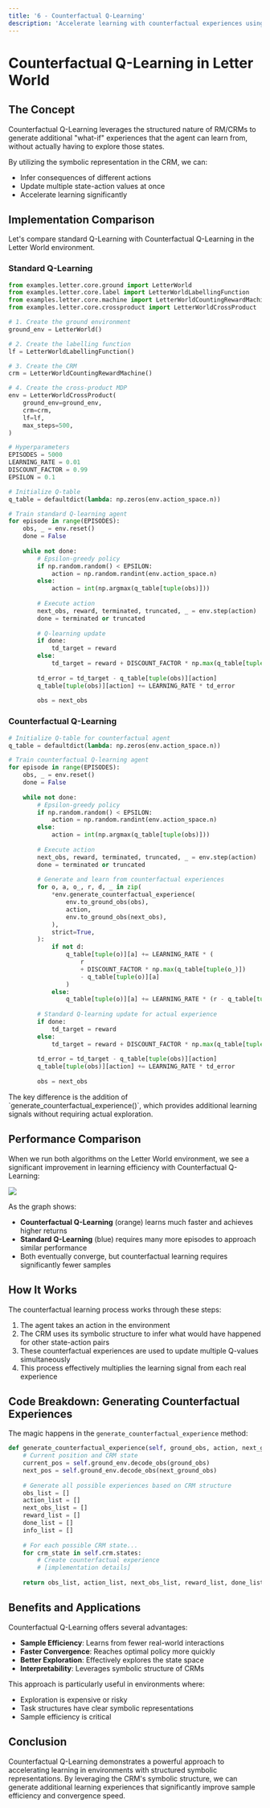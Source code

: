 ```yaml
---
title: '6 - Counterfactual Q-Learning'
description: 'Accelerate learning with counterfactual experiences using RM/CRMs'
---
```



# Counterfactual Q-Learning in Letter World
## The Concept

Counterfactual Q-Learning leverages the structured nature of RM/CRMs to generate additional "what-if" experiences that the agent can learn from, without actually having to explore those states.

By utilizing the symbolic representation in the CRM, we can:
- Infer consequences of different actions
- Update multiple state-action values at once
- Accelerate learning significantly

## Implementation Comparison

Let's compare standard Q-Learning with Counterfactual Q-Learning in the Letter World environment.

### Standard Q-Learning

```python
from examples.letter.core.ground import LetterWorld
from examples.letter.core.label import LetterWorldLabellingFunction
from examples.letter.core.machine import LetterWorldCountingRewardMachine
from examples.letter.core.crossproduct import LetterWorldCrossProduct

# 1. Create the ground environment
ground_env = LetterWorld()

# 2. Create the labelling function
lf = LetterWorldLabellingFunction()

# 3. Create the CRM
crm = LetterWorldCountingRewardMachine()

# 4. Create the cross-product MDP
env = LetterWorldCrossProduct(
    ground_env=ground_env,
    crm=crm,
    lf=lf,
    max_steps=500,
)

# Hyperparameters
EPISODES = 5000
LEARNING_RATE = 0.01
DISCOUNT_FACTOR = 0.99
EPSILON = 0.1

# Initialize Q-table
q_table = defaultdict(lambda: np.zeros(env.action_space.n))

# Train standard Q-learning agent
for episode in range(EPISODES):
    obs, _ = env.reset()
    done = False
    
    while not done:
        # Epsilon-greedy policy
        if np.random.random() < EPSILON:
            action = np.random.randint(env.action_space.n)
        else:
            action = int(np.argmax(q_table[tuple(obs)]))
            
        # Execute action
        next_obs, reward, terminated, truncated, _ = env.step(action)
        done = terminated or truncated
        
        # Q-learning update
        if done:
            td_target = reward
        else:
            td_target = reward + DISCOUNT_FACTOR * np.max(q_table[tuple(next_obs)])
            
        td_error = td_target - q_table[tuple(obs)][action]
        q_table[tuple(obs)][action] += LEARNING_RATE * td_error
        
        obs = next_obs
```

### Counterfactual Q-Learning 

```python
# Initialize Q-table for counterfactual agent
q_table = defaultdict(lambda: np.zeros(env.action_space.n))

# Train counterfactual Q-learning agent
for episode in range(EPISODES):
    obs, _ = env.reset()
    done = False
    
    while not done:
        # Epsilon-greedy policy
        if np.random.random() < EPSILON:
            action = np.random.randint(env.action_space.n)
        else:
            action = int(np.argmax(q_table[tuple(obs)]))
            
        # Execute action
        next_obs, reward, terminated, truncated, _ = env.step(action)
        done = terminated or truncated
        
        # Generate and learn from counterfactual experiences
        for o, a, o_, r, d, _ in zip(
            *env.generate_counterfactual_experience(
                env.to_ground_obs(obs),
                action,
                env.to_ground_obs(next_obs),
            ),
            strict=True,
        ):
            if not d:
                q_table[tuple(o)][a] += LEARNING_RATE * (
                    r
                    + DISCOUNT_FACTOR * np.max(q_table[tuple(o_)])
                    - q_table[tuple(o)][a]
                )
            else:
                q_table[tuple(o)][a] += LEARNING_RATE * (r - q_table[tuple(o)][a])
        
        # Standard Q-learning update for actual experience
        if done:
            td_target = reward
        else:
            td_target = reward + DISCOUNT_FACTOR * np.max(q_table[tuple(next_obs)])
            
        td_error = td_target - q_table[tuple(obs)][action]
        q_table[tuple(obs)][action] += LEARNING_RATE * td_error
        
        obs = next_obs
```

<Callout type="warning">
  The key difference is the addition of `generate_counterfactual_experience()`, which provides additional learning signals without requiring actual exploration.
</Callout>

## Performance Comparison

When we run both algorithms on the Letter World environment, we see a significant improvement in learning efficiency with Counterfactual Q-Learning:

<Frame>
  <img src="/images/cq-learning.png" style={{ borderRadius: '0.5rem' }} />
</Frame>

As the graph shows:

- **Counterfactual Q-Learning** (orange) learns much faster and achieves higher returns
- **Standard Q-Learning** (blue) requires many more episodes to approach similar performance
- Both eventually converge, but counterfactual learning requires significantly fewer samples

## How It Works

The counterfactual learning process works through these steps:

1. The agent takes an action in the environment
2. The CRM uses its symbolic structure to infer what would have happened for other state-action pairs
3. These counterfactual experiences are used to update multiple Q-values simultaneously
4. This process effectively multiplies the learning signal from each real experience

## Code Breakdown: Generating Counterfactual Experiences

The magic happens in the `generate_counterfactual_experience` method:

```python
def generate_counterfactual_experience(self, ground_obs, action, next_ground_obs):
    # Current position and CRM state
    current_pos = self.ground_env.decode_obs(ground_obs)
    next_pos = self.ground_env.decode_obs(next_ground_obs)
    
    # Generate all possible experiences based on CRM structure
    obs_list = []
    action_list = []
    next_obs_list = []
    reward_list = []
    done_list = []
    info_list = []
    
    # For each possible CRM state...
    for crm_state in self.crm.states:
        # Create counterfactual experience
        # [implementation details]
        
    return obs_list, action_list, next_obs_list, reward_list, done_list, info_list
```

## Benefits and Applications

Counterfactual Q-Learning offers several advantages:

- **Sample Efficiency**: Learns from fewer real-world interactions
- **Faster Convergence**: Reaches optimal policy more quickly
- **Better Exploration**: Effectively explores the state space
- **Interpretability**: Leverages symbolic structure of CRMs

This approach is particularly useful in environments where:
- Exploration is expensive or risky
- Task structures have clear symbolic representations
- Sample efficiency is critical


## Conclusion

Counterfactual Q-Learning demonstrates a powerful approach to accelerating learning in environments with structured symbolic representations. By leveraging the CRM's symbolic structure, we can generate additional learning experiences that significantly improve sample efficiency and convergence speed.
